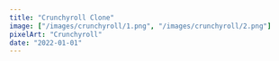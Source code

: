 ```yaml
---
title: "Crunchyroll Clone"
image: ["/images/crunchyroll/1.png", "/images/crunchyroll/2.png"]
pixelArt: "Crunchyroll"
date: "2022-01-01"
---
```


<Header title="Crunchyroll Clone" img="/images/crunchyroll/1.PNG" alt="Crunchyroll Picture" />
<Overview
  description="common:overview-crunchyroll-description"
  features="common:overview-crunchyroll-features"
  website="https://crunchyroll-app.agustin-ribotta.xyz/"
  repo="https://github.com/AguzzDev/crunchyroll-clone"
/>
<List tec={["NextJS"]} lib={["MDX", "TailwindCSS"]} year="2022" client="common:own-project" />
<Galery
  imgs={[
    { path: "/images/crunchyroll/4.PNG", mobile: "false" },
    { path: "/images/crunchyroll/3.PNG", mobile: "false" },
    { path: "/images/crunchyroll/1.PNG", mobile: "false" },
    { path: "/images/crunchyroll/2.PNG", mobile: "false" },
    { path: "/images/crunchyroll/5.PNG", mobile: "false" },
    { path: "/images/crunchyroll/6.PNG", mobile: "false" },
  ]}
  alt="Crunchyroll Clone"
/>
